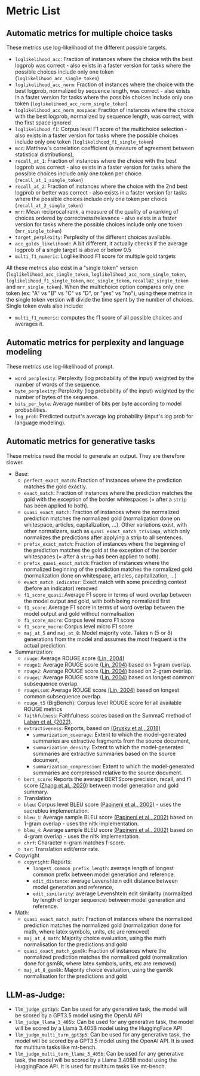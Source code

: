 # Metric List

## Automatic metrics for multiple choice tasks

These metrics use log-likelihood of the different possible targets.
- `loglikelihood_acc`: Fraction of instances where the choice with the best logprob was correct - also exists in a faster version for tasks where the possible choices include only one token (`loglikelihood_acc_single_token`)
- `loglikelihood_acc_norm`: Fraction of instances where the choice with the best logprob, normalized by sequence length, was correct - also exists in a faster version for tasks where the possible choices include only one token (`loglikelihood_acc_norm_single_token`)
- `loglikelihood_acc_norm_nospace`: Fraction of instances where the choice with the best logprob, normalized by sequence length, was correct, with the first space ignored
- `loglikelihood_f1`: Corpus level F1 score of the multichoice selection - also exists in a faster version for tasks where the possible choices include only one token (`loglikelihood_f1_single_token`)
- `mcc`: Matthew's correlation coefficient (a measure of agreement between statistical distributions),
- `recall_at_1`: Fraction of instances where the choice with the best logprob was correct - also exists in a faster version for tasks where the possible choices include only one token per choice (`recall_at_1_single_token`)
- `recall_at_2`: Fraction of instances where the choice with the 2nd best logprob or better was correct  - also exists in a faster version for tasks where the possible choices include only one token per choice (`recall_at_2_single_token`)
- `mrr`: Mean reciprocal rank, a measure of the quality of a ranking of choices ordered by correctness/relevance  - also exists in a faster version for tasks where the possible choices include only one token (`mrr_single_token`)
- `target_perplexity`: Perplexity of the different choices available.
- `acc_golds_likelihood`:: A bit different, it actually checks if the average logprob of a single target is above or below 0.5
- `multi_f1_numeric`: Loglikelihood F1 score for multiple gold targets

All these metrics also exist in a "single token" version (`loglikelihood_acc_single_token`, `loglikelihood_acc_norm_single_token`, `loglikelihood_f1_single_token`, `mcc_single_token`, `recall@2_single_token` and `mrr_single_token`). When the multichoice option compares only one token (ex: "A" vs "B" vs "C" vs "D", or "yes" vs "no"), using these metrics in the single token version will divide the time spent by the number of choices. Single token evals also include:
- `multi_f1_numeric`: computes the f1 score of all possible choices and averages it.

## Automatic metrics for perplexity and language modeling
These metrics use log-likelihood of prompt.
- `word_perplexity`: Perplexity (log probability of the input) weighted by the number of words of the sequence.
- `byte_perplexity`: Perplexity (log probability of the input) weighted by the number of bytes of the sequence.
- `bits_per_byte`: Average number of bits per byte according to model probabilities.
- `log_prob`: Predicted output's average log probability (input's log prob for language modeling).

## Automatic metrics for generative tasks
These metrics need the model to generate an output. They are therefore slower.
- Base:
    - `perfect_exact_match`: Fraction of instances where the prediction matches the gold exactly.
    - `exact_match`: Fraction of instances where the prediction matches the gold with the exception of the border whitespaces (= after a `strip` has been applied to both).
    - `quasi_exact_match`: Fraction of instances where the normalized prediction matches the normalized gold (normalization done on whitespace, articles, capitalization, ...). Other variations exist, with other normalizers, such as `quasi_exact_match_triviaqa`, which only normalizes the predictions after applying a strip to all sentences.
    - `prefix_exact_match`: Fraction of instances where the beginning of the prediction matches the gold at the exception of the border whitespaces (= after a `strip` has been applied to both).
    - `prefix_quasi_exact_match`: Fraction of instances where the normalized beginning of the prediction matches the normalized gold (normalization done on whitespace, articles, capitalization, ...)
    - `exact_match_indicator`: Exact match with some preceding context (before an indicator) removed
    - `f1_score_quasi`: Average F1 score in terms of word overlap between the model output and gold, with both being normalized first
    - `f1_score`:  Average F1 score in terms of word overlap between the model output and gold without normalisation
    - `f1_score_macro`: Corpus level macro F1 score
    - `f1_score_macro`: Corpus level micro F1 score
    - `maj_at_5` and `maj_at_8`: Model majority vote. Takes n (5 or 8) generations from the model and assumes the most frequent is the actual prediction.
- Summarization:
    - `rouge`: Average ROUGE score [(Lin, 2004)](https://aclanthology.org/W04-1013/)
    - `rouge1`: Average ROUGE score [(Lin, 2004)](https://aclanthology.org/W04-1013/) based on 1-gram overlap.
    - `rouge2`: Average ROUGE score [(Lin, 2004)](https://aclanthology.org/W04-1013/) based on 2-gram overlap.
    - `rougeL`: Average ROUGE score [(Lin, 2004)](https://aclanthology.org/W04-1013/) based on longest common subsequence overlap.
    - `rougeLsum`: Average ROUGE score [(Lin, 2004)](https://aclanthology.org/W04-1013/) based on longest common subsequence overlap.
    - `rouge_t5` (BigBench): Corpus level ROUGE score for all available ROUGE metrics
    - `faithfulness`: Faithfulness scores based on the SummaC method of [Laban et al. (2022)](https://aclanthology.org/2022.tacl-1.10/).
    - `extractiveness`: Reports, based on [(Grusky et al., 2018)](https://aclanthology.org/N18-1065/)
        - `summarization_coverage`: Extent to which the model-generated summaries are extractive fragments from the source document,
        - `summarization_density`: Extent to which the model-generated summaries are extractive summaries based on the source document,
        - `summarization_compression`: Extent to which the model-generated summaries are compressed relative to the source document.
    - `bert_score`: Reports the average BERTScore precision, recall, and f1 score [(Zhang et al., 2020)](https://openreview.net/pdf?id=SkeHuCVFDr) between model generation and gold summary.
    - Translation
    - `bleu`: Corpus level BLEU score [(Papineni et al., 2002)](https://aclanthology.org/P02-1040/) - uses the sacrebleu implementation.
    - `bleu_1`: Average sample BLEU score [(Papineni et al., 2002)](https://aclanthology.org/P02-1040/) based on 1-gram overlap - uses the nltk implementation.
    - `bleu_4`: Average sample BLEU score [(Papineni et al., 2002)](https://aclanthology.org/P02-1040/) based on 4-gram overlap - uses the nltk implementation.
    - `chrf`: Character n-gram matches f-score.
    - `ter`: Translation edit/error rate.
- Copyright
    - `copyright`: Reports:
        - `longest_common_prefix_length`: average length of longest common prefix between model generation and reference,
        - `edit_distance`: average Levenshtein edit distance between model generation and reference,
        - `edit_similarity`: average Levenshtein edit similarity (normalized by length of longer sequence) between model generation and reference.
- Math:
    - `quasi_exact_match_math`: Fraction of instances where the normalized prediction matches the normalized gold (normalization done for math, where latex symbols, units, etc are removed)
    - `maj_at_4_math`: Majority choice evaluation, using the math normalisation for the predictions and gold
    - `quasi_exact_match_gsm8k`: Fraction of instances where the normalized prediction matches the normalized gold (normalization done for gsm8k, where latex symbols, units, etc are removed)
    - `maj_at_8_gsm8k`: Majority choice evaluation, using the gsm8k normalisation for the predictions and gold

## LLM-as-Judge:
- `llm_judge_gpt3p5`: Can be used for any generative task, the model will be scored by a GPT3.5 model using the OpenAI API
- `llm_judge_llama_3_405b`: Can be used for any generative task, the model will be scored by a Llama 3.405B model using the HuggingFace API
- `llm_judge_multi_turn_gpt3p5`: Can be used for any generative task, the model will be scored by a GPT3.5 model using the OpenAI API. It is used for multiturn tasks like mt-bench.
- `llm_judge_multi_turn_llama_3_405b`: Can be used for any generative task, the model will be scored by a Llama 3.405B model using the HuggingFace API. It is used for multiturn tasks like mt-bench.
